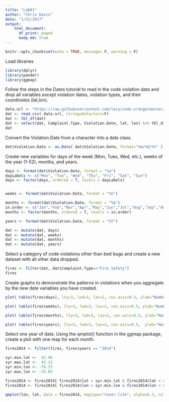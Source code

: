 ```yaml
---
title: "Lab01"
author: "Chris Davis"
date: "1/31/2017"
output: 
    html_document:
      df_print: paged
      keep_md: true
---
```



```r
knitr::opts_chunk$set(echo = TRUE, message= F, warning = F)
```


Load libraries
```r
library(dplyr)
library(pander)
library(ggmap)
```



Follow the steps in the Dates tutorial to read in the code violation data and drop all variables except violation dates, violation types, and their coordinates (lat,lon).
```r

data.url <- "https://raw.githubusercontent.com/lecy/code-orange/master/data/code%20violations.csv"
dat <- read.csv( data.url, stringsAsFactors=F)
dat <- tbl_df(dat)
dat <- select(dat, Complaint.Type, Violation.Date, lat, lon) %>% tbl_df
dat

```


Convert the Violation.Date from a character into a date class.
```r

dat$Violation.Date <- as.Date( dat$Violation.Date, format="%m/%d/%Y" )

```

Create new variables for days of the week (Mon, Tues, Wed, etc.), weeks of the year (1-52), months, and years.
```r
days <- format(dat$Violation.Date, format = "%a")
dayLabels <- c("Mon", "Tue", "Wed", "Thu", "Fri", "Sat", "Sun")
days <- factor(days, ordered = T, levels = dayLabels)


weeks <- format(dat$Violation.Date, format = "%U")

months <- format(dat$Violation.Date, format = "%b")
in.order <- c("Jan","Feb","Mar","Apr","May","Jun","Jul","Aug","Sep","Oct","Nov","Dec")
months <- factor(months, ordered = T, levels = in.order)

years <- format(dat$Violation.Date, format = "%Y")

dat <- mutate(dat, days)
dat <- mutate(dat, weeks)
dat <- mutate(dat, months)
dat <- mutate(dat, years)

```

Select a category of code violations other than bed bugs and create a new dataset with all other data dropped.

```r
fires <- filter(dat, dat$Complaint.Type=="Fire Safety")
fires
```


Create graphs to demonstrate the patterns in violations when you aggregate by the new date variables you have created.
```r
plot( table(fires$days), lty=3, lwd=3, las=2, cex.axis=0.5, ylab="Number of Fire Safety Complaints", bty = "n", main = "Number of Fire Safety Complaints by Day of the Week in Syracuse" )
```

```r
plot( table(fires$weeks), lty=3, lwd=3, las=2, cex.axis=0.5, ylab="Number of Fire Safety Complaints", bty = "n", main = "Number of Fire Safety Complaints by Week in Syracuse")
```

```r
plot( table(fires$months), lty=3, lwd=3, las=2, cex.axis=0.5, ylab="Number of Fire Safety Complaints", bty = "n", main = "Number of Fire Safety Complaints by Month in Syracuse" )
```

```r
plot( table(fires$years), lty=3, lwd=3, las=2, cex.axis=0.5,  ylab="Number of Fire Safety Complaints", bty = "n", main = "Number of Fire Safety Copmlaints by Year in Syracuse" )
```


Select one year of data. Using the qmplot() function in the ggmap package, create a plot with one map for each month.
```r
fires2014 <- filter(fires, fires$years == "2014")

syr.min.lat <-  42.96
syr.max.lat <-  43.12
syr.min.lon <- -76.25
syr.max.lon <- -76.05

fires2014 <- fires2014[ fires2014$lat > syr.min.lat & fires2014$lat < syr.max.lat , ]
fires2014 <- fires2014[ fires2014$lon > syr.min.lon & fires2014$lon < syr.max.lon , ]

qmplot(lon, lat, data = fires2014, maptype="toner-lite", alpha=0.3, color=months) + facet_wrap(~ months, drop = F) 
```

